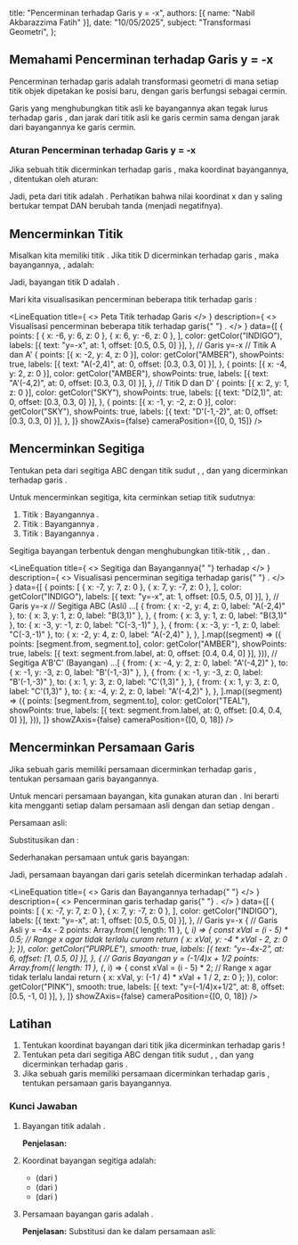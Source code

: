 
  title: "Pencerminan terhadap Garis y = -x",
  authors: [{ name: "Nabil Akbarazzima Fatih" }],
  date: "10/05/2025",
  subject: "Transformasi Geometri",
};

## Memahami Pencerminan terhadap Garis y = -x

Pencerminan terhadap garis <InlineMath math="y = -x" /> adalah transformasi geometri di mana setiap titik objek dipetakan ke posisi baru, dengan garis <InlineMath math="y = -x" /> berfungsi sebagai cermin.

Garis yang menghubungkan titik asli ke bayangannya akan tegak lurus terhadap garis <InlineMath math="y = -x" />, dan jarak dari titik asli ke garis cermin sama dengan jarak dari bayangannya ke garis cermin.

### Aturan Pencerminan terhadap Garis y = -x

Jika sebuah titik <InlineMath math="P(x, y)" /> dicerminkan terhadap garis <InlineMath math="y = -x" />, maka koordinat bayangannya, <InlineMath math="P'(x', y')" />, ditentukan oleh aturan:

<div className="flex flex-col gap-4">
  <BlockMath math="x' = -y" />
  <BlockMath math="y' = -x" />
</div>

Jadi, peta dari titik <InlineMath math="P(x, y)" /> adalah <InlineMath math="P'(-y, -x)" />. Perhatikan bahwa nilai koordinat x dan y saling bertukar tempat DAN berubah tanda (menjadi negatifnya).

## Mencerminkan Titik

Misalkan kita memiliki titik <InlineMath math="D(2, 1)" />. Jika titik D dicerminkan terhadap garis <InlineMath math="y = -x" />, maka bayangannya, <InlineMath math="D'" />, adalah:

<div className="flex flex-col gap-4">
  <BlockMath math="x' = -(1) = -1" />
  <BlockMath math="y' = -(2) = -2" />
</div>

Jadi, bayangan titik D adalah <InlineMath math="D'(-1, -2)" />.

Mari kita visualisasikan pencerminan beberapa titik terhadap garis <InlineMath math="y = -x" />:

<LineEquation
  title={
    <>
      Peta Titik terhadap Garis <InlineMath math="y=-x" />
    </>
  }
  description={
    <>
      Visualisasi pencerminan beberapa titik terhadap garis{" "}
      <InlineMath math="y=-x" />.
    </>
  }
  data={[
    {
      points: [
        { x: -6, y: 6, z: 0 },
        { x: 6, y: -6, z: 0 },
      ],
      color: getColor("INDIGO"),
      labels: [{ text: "y=-x", at: 1, offset: [0.5, 0.5, 0] }],
    }, // Garis y=-x
    // Titik A dan A'
    {
      points: [{ x: -2, y: 4, z: 0 }],
      color: getColor("AMBER"),
      showPoints: true,
      labels: [{ text: "A(-2,4)", at: 0, offset: [0.3, 0.3, 0] }],
    },
    {
      points: [{ x: -4, y: 2, z: 0 }],
      color: getColor("AMBER"),
      showPoints: true,
      labels: [{ text: "A'(-4,2)", at: 0, offset: [0.3, 0.3, 0] }],
    },
    // Titik D dan D'
    {
      points: [{ x: 2, y: 1, z: 0 }],
      color: getColor("SKY"),
      showPoints: true,
      labels: [{ text: "D(2,1)", at: 0, offset: [0.3, 0.3, 0] }],
    },
    {
      points: [{ x: -1, y: -2, z: 0 }],
      color: getColor("SKY"),
      showPoints: true,
      labels: [{ text: "D'(-1,-2)", at: 0, offset: [0.3, 0.3, 0] }],
    },
  ]}
  showZAxis={false}
  cameraPosition={[0, 0, 15]}
/>

## Mencerminkan Segitiga

Tentukan peta dari segitiga ABC dengan titik sudut <InlineMath math="A(-2,4)" />, <InlineMath math="B(3,1)" />, dan <InlineMath math="C(-3,-1)" /> yang dicerminkan terhadap garis <InlineMath math="y=-x" />.

Untuk mencerminkan segitiga, kita cerminkan setiap titik sudutnya:

1.  Titik <InlineMath math="A(-2, 4)" />: Bayangannya <InlineMath math="A'(-4, 2)" />.
2.  Titik <InlineMath math="B(3, 1)" />: Bayangannya <InlineMath math="B'(-1, -3)" />.
3.  Titik <InlineMath math="C(-3, -1)" />: Bayangannya <InlineMath math="C'(1, 3)" />.

Segitiga bayangan <InlineMath math="A'B'C'" /> terbentuk dengan menghubungkan titik-titik <InlineMath math="A'(-4, 2)" />, <InlineMath math="B'(-1, -3)" />, dan <InlineMath math="C'(1, 3)" />.

<LineEquation
  title={
    <>
      Segitiga <InlineMath math="ABC" /> dan Bayangannya{" "}
      <InlineMath math="A'B'C'" /> terhadap <InlineMath math="y=-x" />
    </>
  }
  description={
    <>
      Visualisasi pencerminan segitiga <InlineMath math="ABC" /> terhadap garis{" "}
      <InlineMath math="y=-x" />.
    </>
  }
  data={[
    {
      points: [
        { x: -7, y: 7, z: 0 },
        { x: 7, y: -7, z: 0 },
      ],
      color: getColor("INDIGO"),
      labels: [{ text: "y=-x", at: 1, offset: [0.5, 0.5, 0] }],
    }, // Garis y=-x
    // Segitiga ABC (Asli)
    ...[
      {
        from: { x: -2, y: 4, z: 0, label: "A(-2,4)" },
        to: { x: 3, y: 1, z: 0, label: "B(3,1)" },
      },
      {
        from: { x: 3, y: 1, z: 0, label: "B(3,1)" },
        to: { x: -3, y: -1, z: 0, label: "C(-3,-1)" },
      },
      {
        from: { x: -3, y: -1, z: 0, label: "C(-3,-1)" },
        to: { x: -2, y: 4, z: 0, label: "A(-2,4)" },
      },
    ].map((segment) => ({
      points: [segment.from, segment.to],
      color: getColor("AMBER"),
      showPoints: true,
      labels: [{ text: segment.from.label, at: 0, offset: [0.4, 0.4, 0] }],
    })),
    // Segitiga A'B'C' (Bayangan)
    ...[
      {
        from: { x: -4, y: 2, z: 0, label: "A'(-4,2)" },
        to: { x: -1, y: -3, z: 0, label: "B'(-1,-3)" },
      },
      {
        from: { x: -1, y: -3, z: 0, label: "B'(-1,-3)" },
        to: { x: 1, y: 3, z: 0, label: "C'(1,3)" },
      },
      {
        from: { x: 1, y: 3, z: 0, label: "C'(1,3)" },
        to: { x: -4, y: 2, z: 0, label: "A'(-4,2)" },
      },
    ].map((segment) => ({
      points: [segment.from, segment.to],
      color: getColor("TEAL"),
      showPoints: true,
      labels: [{ text: segment.from.label, at: 0, offset: [0.4, 0.4, 0] }],
    })),
  ]}
  showZAxis={false}
  cameraPosition={[0, 0, 18]}
/>

## Mencerminkan Persamaan Garis

Jika sebuah garis memiliki persamaan <InlineMath math="y = -4x - 2" /> dicerminkan terhadap garis <InlineMath math="y=-x" />, tentukan persamaan garis bayangannya.

Untuk mencari persamaan bayangan, kita gunakan aturan <InlineMath math="x' = -y" /> dan <InlineMath math="y' = -x" />. Ini berarti kita mengganti setiap <InlineMath math="x" /> dalam persamaan asli dengan <InlineMath math="-y" /> dan setiap <InlineMath math="y" /> dengan <InlineMath math="-x" />.

Persamaan asli:

<BlockMath math="y = -4x - 2" />

Substitusikan <InlineMath math="x \rightarrow -y" /> dan <InlineMath math="y \rightarrow -x" />:

<BlockMath math="(-x) = -4(-y) - 2" />

Sederhanakan persamaan untuk garis bayangan:

<div className="flex flex-col gap-4">
  <BlockMath math="-x = 4y - 2" />
  <BlockMath math="-x + 2 = 4y" />
  <BlockMath math="y = -\frac{1}{4}x + \frac{2}{4}" />
  <BlockMath math="y = -\frac{1}{4}x + \frac{1}{2}" />
</div>

Jadi, persamaan bayangan dari garis <InlineMath math="y = -4x - 2" /> setelah dicerminkan terhadap <InlineMath math="y=-x" /> adalah <InlineMath math="y = -\frac{1}{4}x + \frac{1}{2}" />.

<LineEquation
  title={
    <>
      Garis <InlineMath math="y=-4x-2" /> dan Bayangannya terhadap{" "}
      <InlineMath math="y=-x" />
    </>
  }
  description={
    <>
      Pencerminan garis <InlineMath math="y=-4x-2" /> terhadap garis{" "}
      <InlineMath math="y=-x" />.
    </>
  }
  data={[
    {
      points: [
        { x: -7, y: 7, z: 0 },
        { x: 7, y: -7, z: 0 },
      ],
      color: getColor("INDIGO"),
      labels: [{ text: "y=-x", at: 1, offset: [0.5, 0.5, 0] }],
    }, // Garis y=-x
    {
      // Garis Asli y = -4x - 2
      points: Array.from({ length: 11 }, (_, i) => {
        const xVal = (i - 5) * 0.5; // Range x agar tidak terlalu curam
        return { x: xVal, y: -4 * xVal - 2, z: 0 };
      }),
      color: getColor("PURPLE"),
      smooth: true,
      labels: [{ text: "y=-4x-2", at: 6, offset: [1, 0.5, 0] }],
    },
    {
      // Garis Bayangan y = (-1/4)x + 1/2
      points: Array.from({ length: 11 }, (_, i) => {
        const xVal = (i - 5) * 2; // Range x agar tidak terlalu landai
        return { x: xVal, y: (-1 / 4) * xVal + 1 / 2, z: 0 };
      }),
      color: getColor("PINK"),
      smooth: true,
      labels: [{ text: "y=(-1/4)x+1/2", at: 8, offset: [0.5, -1, 0] }],
    },
  ]}
  showZAxis={false}
  cameraPosition={[0, 0, 18]}
/>

## Latihan

1.  Tentukan koordinat bayangan dari titik <InlineMath math="S(5, -9)" /> jika dicerminkan terhadap garis <InlineMath math="y = -x" />!
2.  Tentukan peta dari segitiga ABC dengan titik sudut <InlineMath math="A(1, -2)" />, <InlineMath math="B(2, 3)" />, dan <InlineMath math="C(-2, 0)" /> yang dicerminkan terhadap garis <InlineMath math="y = -x" />.
3.  Jika sebuah garis memiliki persamaan <InlineMath math="4x + 3y - 2 = 0" /> dicerminkan terhadap garis <InlineMath math="y = -x" />, tentukan persamaan garis bayangannya.

### Kunci Jawaban

1.  Bayangan titik <InlineMath math="S(5, -9)" /> adalah <InlineMath math="S'(9, -5)" />.

    **Penjelasan:**

    <div className="flex flex-col gap-4">
      <BlockMath math="x' = -(-9) = 9" />
      <BlockMath math="y' = -(5) = -5" />
    </div>

2.  Koordinat bayangan segitiga <InlineMath math="A'B'C'" /> adalah:

    - <InlineMath math="A'(2, -1)" /> (dari <InlineMath math="A(1, -2)" />)
    - <InlineMath math="B'(-3, -2)" /> (dari <InlineMath math="B(2, 3)" />)
    - <InlineMath math="C'(0, 2)" /> (dari <InlineMath math="C(-2, 0)" />)

3.  Persamaan bayangan garis <InlineMath math="4x + 3y - 2 = 0" /> adalah <InlineMath math="4(-y) + 3(-x) - 2 = 0" />.

    **Penjelasan:** Substitusi <InlineMath math="x \rightarrow -y" /> dan <InlineMath math="y \rightarrow -x" /> ke dalam persamaan asli:

    <div className="flex flex-col gap-4">
      <BlockMath math="4(-y) + 3(-x) - 2 = 0" />
      <BlockMath math="-4y - 3x - 2 = 0" />
      <BlockMath math="3x + 4y + 2 = 0" />
    </div>
